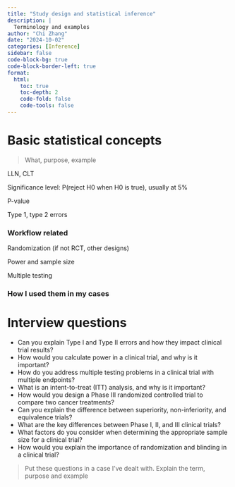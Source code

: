 ```yaml
---
title: "Study design and statistical inference"
description: |
  Terminology and examples
author: "Chi Zhang"
date: "2024-10-02"
categories: [Inference]
sidebar: false
code-block-bg: true
code-block-border-left: true
format: 
  html:
    toc: true
    toc-depth: 2
    code-fold: false
    code-tools: false
---
```





# Basic statistical concepts

> What, purpose, example

LLN, CLT

Significance level: P(reject H0 when H0 is true), usually at 5%

P-value

Type 1, type 2 errors

### Workflow related

Randomization (if not RCT, other designs)

Power and sample size

Multiple testing


### How I used them in my cases




# Interview questions


* Can you explain Type I and Type II errors and how they impact clinical trial results?
* How would you calculate power in a clinical trial, and why is it important?
* How do you address multiple testing problems in a clinical trial with multiple endpoints?
* What is an intent-to-treat (ITT) analysis, and why is it important?
* How would you design a Phase III randomized controlled trial to compare two cancer treatments?
* Can you explain the difference between superiority, non-inferiority, and equivalence trials?
* What are the key differences between Phase I, II, and III clinical trials?
* What factors do you consider when determining the appropriate sample size for a clinical trial?
* How would you explain the importance of randomization and blinding in a clinical trial?

> Put these questions in a case I've dealt with. Explain the term, purpose and example



